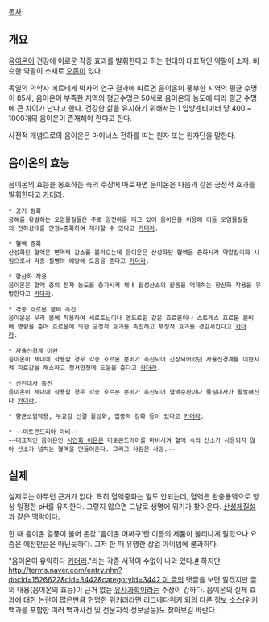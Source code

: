 [[목차]]

== 개요 ==
음[[이온]]이 건강에 이로운 각종 효과를 발휘한다고 하는 현대의 대표적인 약팔이 소재. 비슷한 약팔이 소재로 [[오존]]이 있다.

독일의 의학자 에르테게 박사의 연구 결과에 따르면 음이온이 풍부한 지역의 평균 수명이 85세, 음이온이 부족한 지역의 평균수명은 50세로 음이온의 농도에 따라 평균 수명에 큰 차이가 난다고 한다. 건강한 삶을 유지하기 위해서는 1 입방센티미터 당 400 ~ 1000개의 음이온이 존재해야 한다고 한다.

사전적 개념으로의 음이온은 마이너스 전하를 띠는 원자 또는 원자단을 말한다.

== 음이온의 효능 ==
음이온의 효능을 옹호하는 측의 주장에 따르자면 음이온은 다음과 같은 긍정적 효과를 발휘한다고 [[카더라]].

 * 공기 정화
 공해를 유발하는 오염물질들은 주로 양전하를 띄고 있어 음이온을 이용해 이들 오염물질들의 전하상태를 안정=중화하여 제거할 수 있다고 [[카더라]].

 * 혈액 중화
 산성화된 혈액은 면역력 감소를 불러오는데 음이온은 산성화된 혈액을 중화시켜 약알칼리화 시킴으로서 각종 질병의 예방에 도움을 준다고 [[카더라]].

 * 항산화 작용
 음이온은 혈액 중의 전자 농도를 증가시켜 체내 활성산소의 활동을 억제하는 항산화 작용을 유발한다고 [[카더라]].

 * 각종 호르몬 분비 촉진
 음이온은 우리 몸에 작용하여 세로토닌이나 엔도르핀 같은 호르몬이나 스트레스 호르몬 분비에 영향을 준어 호르몬에 의한 긍정적 효과를 촉진하고 부정적 효과를 경감시킨다고 [[카더라]].  

 * 자율신경계 이완
 음이온이 체내에 작용할 경우 각종 호르몬 분비가 촉진되어 긴장되어있던 자율신경계를 이완시켜 피로감을 해소하고 정서안정에 도움을 준다고 [[카더라]].

 * 신진대사 촉진
 음이온이 체내에 작용할 경우 각종 호르몬 분비가 촉진되어 혈액순환이나 물질대사가 활발해진다 [[카더라]].

 * 향균소염작용, 부교감 신결 활성화, 집중력 강화 등이 있다고 [[카더라]].

 * ~~미토콘드리아 마비~~
 ~~대표적인 음이온인 [[청산가리|시안화 이온]]은 미토콘드리아를 마비시켜 혈액 속의 산소가 사용되지 않아 산소가 넘치는 혈액을 만들어준다. 그리고 사람은 사망.~~

== 실제 ==
실제로는 아무런 근거가 없다.
특히 혈액중화는 말도 안되는데, 혈액은 완충용액으로 항상 일정한 pH를 유지한다. 그렇지 않으면 그날로 생명에 위기가 찾아온다. [[산성체질설]]과 같은 맥락이다.

한 때 음이온 열풍이 불어 온갖 '음이온 어쩌구'란 이름의 제품이 불티나게 팔렸으나 요즘은 예전만큼은 아닌듯하다. 그저 한 때 유행한 상업 아이템에 불과하다.

"음이온이 유익하다 [[카더라]]."라는 각종 서적이 수없이 나와 있다.[http://book.naver.com/bookdb/text_view.nhn?bid=4387321&dencrt=3KGUsYdEjO2So23YGt1rTRMpFoLkmXec%253%39%252FPBJ24RRoA%253D&term=%C0%BD%C0%CC%BF%C2&query=%EC%9D%8C%EC%9D%B4%EC%98%A8 #]
하지만 [[http://terms.naver.com/entry.nhn?docId=1526622&cid=3442&categoryId=3442 이 글]]의 댓글을 보면 알겠지만 글의 내용(음이온의 효능)이 근거 없는 [[유사과학]]이라는 주장이 강하다. 음이온의 실제 효과에 대한 논란이 많은만큼 현명한 위키러라면 리그베다위키 외의 다른 정보 소스(위키백과를 포함한 여러 백과사전 및 전문지식 정보글등)도 찾아보길 바란다.
